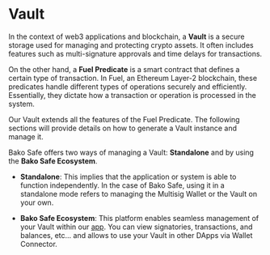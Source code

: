 
# Vault

In the context of web3 applications and blockchain, a **Vault** is a secure storage used for managing and protecting crypto assets. It often includes features such as multi-signature approvals and time delays for transactions.

On the other hand, a **Fuel Predicate** is a smart contract that defines a certain type of transaction. In Fuel, an Ethereum Layer-2 blockchain, these predicates handle different types of operations securely and efficiently. Essentially, they dictate how a transaction or operation is processed in the system.

Our Vault extends all the features of the Fuel Predicate. The following sections will provide details on how to generate a Vault instance and manage it.

Bako Safe offers two ways of managing a Vault: **Standalone** and by using the **Bako Safe Ecosystem**.

- **Standalone**: This implies that the application or system is able to function independently. In the case of Bako Safe, using it in a standalone mode refers to managing the Multisig Wallet or the Vault on your own.

- **Bako Safe Ecosystem**: This platform enables seamless management of your Vault within our [app](https://app.bsafe.pro).
You can view signatories, transactions, and balances, etc... and allows to use your Vault in other DApps via Wallet Connector.

<Cards num={2}>
    <Card arrow title="Standalone" href="./standalone" />
    <Card arrow title="Bako Safe Ecosystem" href="./bsafe-ecosystem" />
</Cards>
